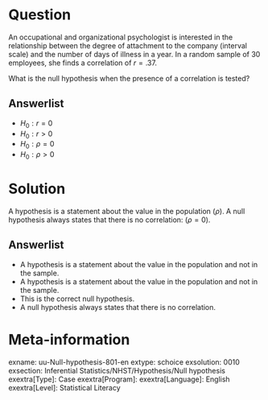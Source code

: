 Question
========
  
An occupational and organizational psychologist is interested in the relationship between the degree of attachment to the company (interval scale) and the number of days of illness in a year. In a random sample of 30 employees, she finds a correlation of $r = .37$.

What is the null hypothesis when the presence of a correlation is tested?

Answerlist
----------
* $H_0: r = 0$
* $H_0: r > 0$
* $H_0: \rho = 0$
* $H_0: \rho > 0$

Solution
========
  
A hypothesis is a statement about the value in the population ($\rho$). A null hypothesis always states that there is no correlation: ($\rho=0$).

Answerlist
----------
* A hypothesis is a statement about the value in the population and not in the sample.
* A hypothesis is a statement about the value in the population and not in the sample.
* This is the correct null hypothesis.
* A null hypothesis always states that there is no correlation.

Meta-information
================
exname: uu-Null-hypothesis-801-en
extype: schoice
exsolution: 0010
exsection: Inferential Statistics/NHST/Hypothesis/Null hypothesis
exextra[Type]: Case
exextra[Program]: 
exextra[Language]: English
exextra[Level]: Statistical Literacy
